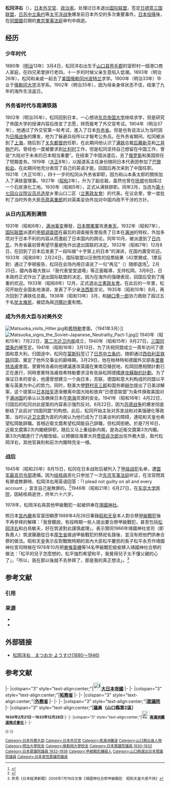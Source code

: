 {{roughtranslation|time=2017-03-24T14:54:02+00:00}}
{{Refimprove|time=2015-09-14T05:49:28+00:00}}
{{Infobox President
| name = 松岡洋右
| image = Yōsuke Matsuoka.jpg
| caption= 
| country=[[日本|日本]]
| office= 第63任[[外务大臣_(日本)|日本外务大臣]]
| term_start=1940年7月22日
| term_end=1941年7月16日
| predecessor=[[有田八郎|有田八郎]]
| successor=[[丰田贞次郎|丰田贞次郎]]
| birth_date=1880年（[[明治|明治]]13年）3月4日
| birth_place=[[日本|日本]][[山口县|山口县]][[熊毛郡_(山口縣)|熊毛郡]]室積村（[[光市|光市]]）
| death_date= 1946年（[[昭和|昭和]]21年）6月27日 (享年66歲)
| death_place= [[日本|日本]][[东京都|东京都]][[文京區|文京區]]
}}
{{japanese|松岡 洋右|まつおか ようすけ|Matsuoka Yōsuke}}
'''松冈洋右'''（{{bd|1880年|3月4日|1946年|6月27日|catIdx=Matsuoka, Yousuke}}），[[日本|日本]][[外交官|外交官]]、[[政治家|政治家]]。处理过日本退出[[国际联盟|国际联盟]]，签定[[三国同盟条约|日德意三国联盟]]，[[苏日中立条约|日苏中立条约]]等[[太平洋战争|太平洋战争]]爆发前日本外交的多次重要事件。[[日本投降|日本投降]]後，在[[同盟國_(第二次世界大戰)|同盟國]]召開的[[東京軍事法庭|東京軍事法庭]]审判中病逝。

==经历==
===少年时代===
1880年（[[明治|明治]]13年）3月4日，松冈洋右出生于[[山口县|山口县]][[熊毛郡_(山口縣)|熊毛郡]]的室积村一個港口商人家庭，在四兄弟里排行老四，十一岁的时候父亲生意陷入低潮。1893年（明治26年），松冈和亲戚一起去了[[美国|美国]][[俄勒冈州|俄勒冈州]][[波特兰_(俄勒冈州)|波特兰]]求学。1900年（明治33年）毕业于[[俄勒冈大学|俄勒冈大学]]法学系。1902年（明治35年），因为母亲身体状态不佳，结束了九年的海外生活返日。

===外务省时代与南满铁路===
1902年（明治35年），松冈回到日本，一心想进[[东京帝国大学|东京帝国大学]]继续求学，但是研究了帝国大学的授课内容后改变了志愿，转而报考了外交官考试。1904年（明治37年），他通过了外交官第一轮考试，進入了日本[[外务省_(日本)|外务省]]。但是也有说法认为当时因为[[日俄战争|日俄战争]]的爆发，他为了躲避兵役所以才報考公务员。在外务省期间，松冈被派到了[[上海|上海]]，随后到了[[关东都督府|关东都督府]]任职，在此期间他认识了[[南满铁路|满铁]]总裁[[后藤新平|后藤新平]]和[[三井物產|三井物产]]的{{tsl|ja|山本条太郎|山本条太郎}}。曾经也一度被要求到[[比利时|比利时]]工作，但是松冈坚持自己想留在中国工作，曾说“大陆对于未来的日本相当重要”。在结束了中国派遣后，去了[[俄罗斯|俄罗斯]]和美国担任了短期差务。1919年（[[大正|大正]]8年），以报道系主任身份随同日本代表团参加了[[巴黎和会_(1919年)|巴黎和会]]。在此期间他充分表现了自己的英语才能，回国后再次来到了中国任职。1921年（大正10年），四十一岁的松冈从外务省卸职，因为和山本条太郎的關係加入了满铁當理事。1927年（[[昭和|昭和]]2年），升为了副总裁，虽然也曾在[[抚顺市|抚顺]]也指挥过一个石炭液化工地。1930年（昭和5年），正式从满铁辞职。同年2月，当选为[[第17屆日本眾議院議員總選舉|第十七回众议院议员总选举]]乡里山口二区（[[立憲政友會|立憲政友會]]）的代表。在议会里，曾一度批判了当时外务大臣[[币原喜重郎|币原喜重郎]]的对英美妥协外加对中国内政不干涉的方针。

===从日内瓦再到满铁===
1931年（昭和6年），[[满洲事变|满洲事变]]爆發，[[日本|日本]][[關東軍|關東軍]]攻進[[奉天|奉天]]。1932年（昭和7年），[[国际联盟|国际联盟]]派遣的[[李顿调查团|李顿调查团]]在最后的调查报告里指责了日本在[[满洲|满洲]]的特权，外加多项对于日本不利的内容从而激起了日本国内的舆论。同年10月，被派遣到了[[日内瓦|日内瓦]]，外务省最初曾希望尽量避免作出退出国联的决定。1932年（昭和7年）12月8日，在回到了日本后发表了一段叫做“十字架上的日本”的演讲，在国内廣受欢迎。1933年（昭和8年）2月24日，国际联盟以压倒性的投票結果（42票賛成、1票反對）通过了李顿报告，松冈在会场内用日语说了一句“再见”（{{lang|ja|さよなら!}}）随即退场<ref>{{cite book|editor=日本外务省|title=日本外交年表及主要文书 (下卷)|year=1972|pages=267－278}}</ref>。2月25日，國內各報大致以『我代表堂堂退場』等正面報導，支持松岡。3月8日，日本政府正式作出了退出国际联盟的决定。因为在海外的强硬表现，回国后受到了隆重的欢迎。1933年（昭和8年）12月，正式退出[[立憲政友會|立憲政友會]]。在此后的一年里，松冈开始在全国各地演讲，发表了不少亲[[法西斯主义|法西斯]]言论。1935年（昭和10年）8月，再次回到了满铁任总裁。1938年（昭和13年）3月，和[[樋口季一郎|樋口季一郎]]协力救助了超过五千名[[犹太|犹太]][[难民|难民]]，被認為與[[河豚計畫|河豚計畫]]有關。

===成为外务大臣与对美外交===
[[Image:Matsuoka_visits_Hitler.jpg|thumb]]和[[希特勒|希特勒]]會面。（1941年3月）]]
[[File:Matsuoka_signs_the_Soviet–Japanese_Neutrality_Pact-1.jpg|thumb]]]]
1940年（昭和15年）7月22日，[[第2次近卫内阁|第二次近卫内阁]]成立，1940年（昭和15年）9月27日，[[三国同盟条约|三国同盟条约]]被签定。1941年（昭和16年）3月13日，为了庆祝同盟成立一周年访问了德国和意大利，归国途中，松冈在[[莫斯科|莫斯科]]签订了[[日苏中立条约|日苏中立条约]]，随即通过[[西伯利亚铁路|西伯利亚铁路]]回国，奠定了他外交事业的巅峰期。3月29日，他在柏林時和德國外交部長[[里賓特洛甫|里賓特洛甫]]會面，里賓特洛甫向他建議進攻英國在東南亞殖民地，松岡回應相關計劃已正在進行，同時里賓特洛甫按希特勒要求沒有告訴松岡德國[[巴巴羅薩行動|進攻蘇聯的計劃]]。为了保证日本的安全，他還曾想建立一个由日本，苏联，德国和意大利构成的同盟以平衡与英美为中心的势力。同时，駐美大使[[野村吉三郎|野村吉三郎]]和国务卿[[科德尔·赫尔|赫尔]]提出了日美谅解案，这个提案以[[大日本帝国陆军|日本陆军]]逐渐撤离中国大陆和放弃“日德意联盟”为条件换取美国对于[[满洲国|满洲国]]的承认以及确保日本在[[南海|南海]]资源的安全。1941年（昭和16年）4月22日，归国后的松冈对此提案的内容表示强烈反对。6月22日，因为[[苏德战争|苏德战争]]的爆发彻底断结了此前对“四国同盟”的构想。此后，松冈开始主张对苏宣战和对美强硬化等政策，当时以[[近卫文麿|近卫文麿]]为首的内阁认为他已成为了日美谈判的障碍，連昭和天皇也希望松岡能辞職。首相近衛文麿希望松岡能自己辞職，但松岡拒絶。於是7月16日，近衛文麿第2次内閣總辞职，随后又马上重组新内阁，是為近衛文麿第3次内閣。第3次内閣進行了内閣改組，以預備役海軍大将[[豊田貞次郎|豊田貞次郎]]出任外務大臣，取代松岡洋右，其他官員則和前次内閣時完全一様。

===战后===
1945年（昭和20年）8月15日，松冈在日本战败后被列入了[[甲级战犯|甲级战犯]]名单，遭[[驻日盟军总司令|盟军最高司令部]]逮捕。因为[[结核病|结核病]]恶化只参加了一次[[东京军事法庭|东京军事法庭]]听证，在法官問其有罪或無罪時、松岡洋右用英语回答：「I plead not guilty on all and every account. 」宣言自己是無罪的。<ref name="Lu2002">{{cite book|author=David John Lu|title=Agony of Choice: Matsuoka Yōsuke and the Rise and Fall of the Japanese Empire, 1880-1946|url=http://books.google.com/books?id=km-9YkgxGbsC&pg=PA257|date=1 January 2002|publisher=Lexington Books|isbn=978-0-7391-0458-3|page=257}}</ref>1946年（昭和21年）6月27日，在[[東京大學醫學部附屬醫院|东京大学医院]]，因結核病逝世，终年六十六岁。

1978年，松岡洋右與其他甲級戰犯一起被供奉在[[靖國神社|靖國神社]]。

照日本[[宮內廳|宮內廳]]長官富田朝彥1988年4月28日筆錄[[昭和天皇|昭和天皇]]本人對合祭[[甲級戰犯|甲級戰犯]]後不再參拜的解釋：「我曾聽說，有段時期一些人提出要合祭甲級戰犯，甚至包括[[松岡洋右|松岡洋右]]和白鳥敏夫，好在筑波對此謹慎處理」，表示贊同1966年靖國神社宮司（即負責人）筑波藤磨從日本[[厚生省|厚生省]]接過甲級戰犯的祭祀名錄後，並沒有把他們供奉合祭的做法。昭和天皇表示反對戰敗時期的宮內大臣松平慶民的長子松平永芳作靖國神社宮司時候在1978年10月把[[東條英機|東條英機]]等14名甲級戰犯偷偷移入靖國神社合祭的做法：「松平的兒子怎麼想的，松平強烈希望和平，我覺得兒子太不懂父親的心了」，「所以，我在那以後就不去參拜了，那是我的真正想法」。<ref>參見《日本經濟新聞》2006年7月19日文章《靖國神社合祭甲級戰犯　昭和天皇大感不快》</ref>

== 参考文献 ==
=== 引用 ===
{{Reflist}}

=== 来源 ===
{{refbegin}}
* {{lang|ja|松岡洋右―夕陽と怒濤 三好徹（1999/7）}}
* {{lang|ja|松岡洋右―悲劇の外交官 (上·下巻) 豊田 穣（1983/1）}}
{{refend}}

== 外部链接 ==
* [http://www.ndl.go.jp/portrait/datas/333.html 松岡洋右　まつおか ようすけ(1880〜1946) ] {{Wayback|url=http://www.ndl.go.jp/portrait/datas/333.html |date=20201129202022 }}

==参考文献==
{{Portal box|第二次世界大战|国际关系|日本|人物}}
{{reflist}}

{{start box}}
|-
|colspan="3" style="text-align:center;"|'''[[File:Imperial_Seal_of_Japan.svg|25px]][[大日本帝國|大日本帝國]]'''
|-
{{s-off}}
|-
|colspan="3" style="text-align:center;"|'''[[拓務省|拓務省]]'''
|-
{{s-before|[[小磯國昭|小磯國昭]]}}
{{s-title|拓務大臣<br><small>1940年7月22日－1940年9月28日}}
{{s-after|{{link-ja|秋田清|秋田清}}}}
|-
|colspan="3" style="text-align:center;"|'''[[日本外務省|外務省]]'''
|-
{{s-before|[[有田八郎|有田八郎]]}}
{{s-title|[[外務大臣_(日本)|外務大臣]]<br><small>1940年7月22日－1941年7月18日}}
{{s-after|[[豐田貞次郎|豐田貞次郎]]}}
|-
{{s-par}}
|-
|colspan="3" style="text-align:center;"|'''[[眾議院_(日本)|眾議院]]'''
|-
|colspan="3" style="text-align:center;"|'''議員（山口縣第2區）<br><small>1930年2月21日－1933年12月28日'''
|-
{{s-other}}
|-
|colspan="3" style="text-align:center;"|'''[[File:The_mark_of_South_Manchuria_Railway.svg|25px]][[南滿洲鐵道株式會社|南滿洲鐵道株式會社]]'''
|-
{{s-before|{{Link-ja|林博太郎|林博太郎}}}}
{{s-title|總裁<br><small>1935年8月2日－1939年3月24日}}
{{s-after|{{Link-ja|大村卓一|大村卓一}}}}
|-

{{-}}
{{外務大臣}}
{{拓務大臣}}
{{南滿州鐵道總裁|第14代|1935.8.2-1939.3.24}}
{{远东国际军事法庭审判的甲级战犯名单}}

{{Authority control}}

{{DEFAULTSORT:Matsuoka, Yousuke}}
[[Category:日本外務大臣|Category:日本外務大臣]]
[[Category:日本外交官|Category:日本外交官]]
[[Category:南滿洲鐵道|Category:南滿洲鐵道]]
[[Category:山口縣出身人物|Category:山口縣出身人物]]
[[Category:明治大學校友|Category:明治大學校友]]
[[Category:俄勒岡大學校友|Category:俄勒岡大學校友]]
[[Category:日本眾議院議員_1930–1932|Category:日本眾議院議員 1930–1932]]
[[Category:日本眾議院議員_1932–1936|Category:日本眾議院議員 1932–1936]]
[[Category:甲級戰犯嫌疑人|Category:甲級戰犯嫌疑人]]
[[Category:山口縣選出日本眾議院議員|Category:山口縣選出日本眾議院議員]]
[[Category:日本男性眾議院議員|Category:日本男性眾議院議員]]